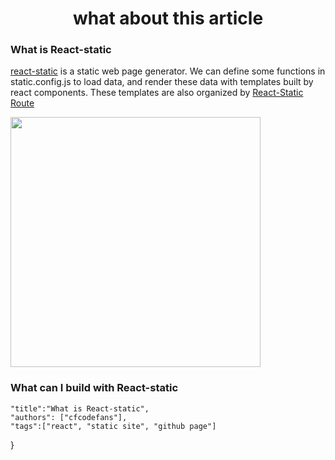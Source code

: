 <h1 align="center">what about this article</h1>

### What is React-static

[react-static](https://react-static.js.org/) is a static web page generator.
We can define some functions in static.config.js to load data, and render 
these data with templates built by react components. These templates are also
organized by [React-Static Route](https://github.com/react-static/react-static/blob/master/docs/api.md#routes)
<!--more-->
<img width="400px" src="https://github.com/react-static/react-static/raw/master/media/flow.png" />

### What can I build with React-static

    "title":"What is React-static",
    "authors": ["cfcodefans"], 
    "tags":["react", "static site", "github page"]
}